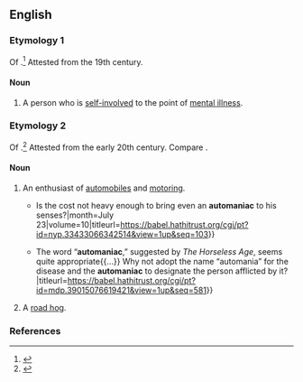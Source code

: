 ==English==

===Etymology 1===
Of {{affix|en|auto-|-maniac|t1=oneself|t2=one who experiences obsession}}.<ref>{{R:OED Online|entry=automaniac|pos=''n.''{{sup|1}}|noformat=1|id=277100|date=March 2018}}</ref> Attested from the 19th century.

====Noun====
{{en-noun}}

# A person who is [[self-involved]] to the point of [[mental illness]].

===Etymology 2===
Of {{affix|en|auto|-maniac|t1=automobile|t2=one who experiences obsession}}.<ref>{{R:OED Online|entry=automaniac|pos=''n.''{{sup|2}}|noformat=1|id=310218|date=March 2018}}</ref> Attested from the early 20th century. Compare {{m|en|automania}}.

====Noun====
{{en-noun}}

# An enthusiast of [[automobile]]s and [[motoring]].
#* {{quote-journal|en|1902||Record Breaking ‘Tours’|The Horseless Age||81|A foolish dissipation, ending in broken rest, depleted purses, broken laws, broken automobiles, and broken bones.{{...}} Is the cost not heavy enough to bring even an '''automaniac''' to his senses?|month=July 23|volume=10|titleurl=https://babel.hathitrust.org/cgi/pt?id=nyp.33433066342514&view=1up&seq=103}}
#* {{quote-journal|en|1902||The Automaniac|Massachusetts Medical Journal||551|There seems to be need of a term to designate these new terrors of our streets, those speed crazed paranoiacs who are now doing so much to bring the automobile into disrepute.{{...}} The word “'''automaniac''',” suggested by ''The Horseless Age'', seems quite appropriate{{...}} Why not adopt the name “automania” for the disease and the '''automaniac''' to designate the person afflicted by it?|titleurl=https://babel.hathitrust.org/cgi/pt?id=mdp.39015076619421&view=1up&seq=581}}
# A [[road hog]].

===References===
<references/>